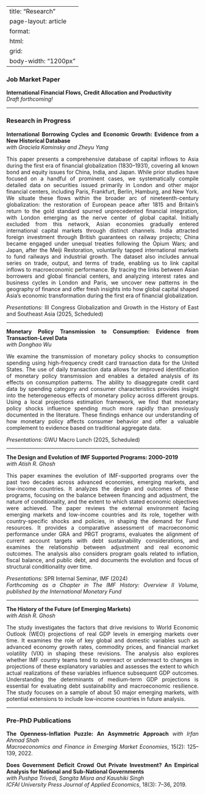 
---
title: "Research"
page-layout: article
format:
  html:
    grid:
      body-width: "1200px"
---

<style>
p { text-align: justify; }
</style>

### Job Market Paper

**International Financial Flows, Credit Allocation and Productivity**  
*Draft forthcoming!*

---

### Research in Progress

**International Borrowing Cycles and Economic Growth: Evidence from a New Historical Database**  
*with Graciela Kaminsky and Zheyu Yang*

This paper presents a comprehensive database of capital inflows to Asia during the first era of financial globalization (1830–1931), covering all known bond and equity issues for China, India, and Japan. While prior studies have focused on a handful of prominent cases, we systematically compile detailed data on securities issued primarily in London and other major financial centers, including Paris, Frankfurt, Berlin, Hamburg, and New York. We situate these flows within the broader arc of nineteenth-century globalization: the restoration of European peace after 1815 and Britain’s return to the gold standard spurred unprecedented financial integration, with London emerging as the nerve center of global capital. Initially excluded from this network, Asian economies gradually entered international capital markets through distinct channels. India attracted foreign investment through British guarantees on railway projects; China became engaged under unequal treaties following the Opium Wars; and Japan, after the Meiji Restoration, voluntarily tapped international markets to fund railways and industrial growth. The dataset also includes annual series on trade, output, and terms of trade, enabling us to link capital inflows to macroeconomic performance. By tracing the links between Asian borrowers and global financial centers, and analyzing interest rates and business cycles in London and Paris, we uncover new patterns in the geography of finance and offer fresh insights into how global capital shaped Asia’s economic transformation during the first era of financial globalization.

*Presentations:* III Congress Globalization and Growth in the History of East and Southeast Asia (2025, Scheduled)

---

**Monetary Policy Transmission to Consumption: Evidence from Transaction-Level Data**  
*with Donghao Wu*

We examine the transmission of monetary policy shocks to consumption spending using high-frequency credit card transaction data for the United States. The use of daily transaction data allows for improved identification of monetary policy transmission and enables a detailed analysis of its effects on consumption patterns. The ability to disaggregate credit card data by spending category and consumer characteristics provides insight into the heterogeneous effects of monetary policy across different groups. Using a local projections estimation framework, we find that monetary policy shocks influence spending much more rapidly than previously documented in the literature. These findings enhance our understanding of how monetary policy affects consumer behavior and offer a valuable complement to evidence based on traditional aggregate data.

*Presentations:* GWU Macro Lunch (2025, Scheduled)

---

**The Design and Evolution of IMF Supported Programs: 2000–2019**  
*with Atish R. Ghosh*

This paper examines the evolution of IMF-supported programs over the past two decades across advanced economies, emerging markets, and low-income countries. It analyzes the design and outcomes of these programs, focusing on the balance between financing and adjustment, the nature of conditionality, and the extent to which stated economic objectives were achieved. The paper reviews the external environment facing emerging markets and low-income countries and its role, together with country-specific shocks and policies, in shaping the demand for Fund resources. It provides a comparative assessment of macroeconomic performance under GRA and PRGT programs, evaluates the alignment of current account targets with debt sustainability considerations, and examines the relationship between adjustment and real economic outcomes. The analysis also considers program goals related to inflation, fiscal balance, and public debt, and documents the evolution and focus of structural conditionality over time.

*Presentations:* SPR Internal Seminar, IMF (2024)  
*Forthcoming as a Chapter in The IMF History: Overview II Volume, published by the International Monetary Fund*

---

**The History of the Future (of Emerging Markets)**  
*with Atish R. Ghosh*

The study investigates the factors that drive revisions to World Economic Outlook (WEO) projections of real GDP levels in emerging markets over time. It examines the role of key global and domestic variables such as advanced economy growth rates, commodity prices, and financial market volatility (VIX) in shaping these revisions. The analysis also explores whether IMF country teams tend to overreact or underreact to changes in projections of these explanatory variables and assesses the extent to which actual realizations of these variables influence subsequent GDP outcomes. Understanding the determinants of medium-term GDP projections is essential for evaluating debt sustainability and macroeconomic resilience. The study focuses on a sample of about 50 major emerging markets, with potential extensions to include low-income countries in future analysis.

---

### Pre-PhD Publications

**The Openness-Inflation Puzzle: An Asymmetric Approach** *with Irfan Ahmad Shah*  
*Macroeconomics and Finance in Emerging Market Economies*, 15(2): 125–139, 2022.

**Does Government Deficit Crowd Out Private Investment? An Empirical Analysis for National and Sub-National Governments**  
*with Pushpa Trivedi, Sangita Misra and Kaushiki Singh*  
*ICFAI University Press Journal of Applied Economics*, 18(3): 7–36, 2019.



